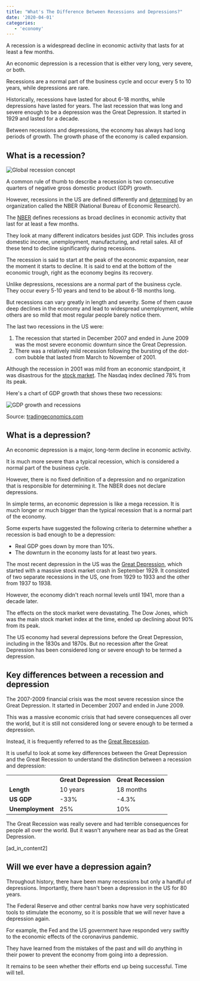 ```yaml
---
title: "What's The Difference Between Recessions and Depressions?"
date: '2020-04-01'
categories:
   - 'economy'
---
```


A recession is a widespread decline in economic activity that lasts for at least a few months.

An economic depression is a recession that is either very long, very severe, or both.

Recessions are a normal part of the business cycle and occur every 5 to 10 years, while depressions are rare.

Historically, recessions have lasted for about 6-18 months, while depressions have lasted for years. The last recession that was long and severe enough to be a depression was the Great Depression. It started in 1929 and lasted for a decade.

Between recessions and depressions, the economy has always had long periods of growth. The growth phase of the economy is called expansion.

## What is a recession?

![Global recession concept](https://stockanalysis.com/wp-content/uploads/2020/04/global-recession-concept-1024x538.jpg)

A common rule of thumb to describe a recession is two consecutive quarters of negative gross domestic product (GDP) growth.

However, recessions in the US are defined differently and [determined](/who-determines-recessions/) by an organization called the NBER (National Bureau of Economic Research).

The [NBER](https://www.nber.org/) defines recessions as broad declines in economic activity that last for at least a few months.

They look at many different indicators besides just GDP. This includes gross domestic income, unemployment, manufacturing, and retail sales. All of these tend to decline significantly during recessions.

The recession is said to start at the peak of the economic expansion, near the moment it starts to decline. It is said to end at the bottom of the economic trough, right as the economy begins its recovery.

Unlike depressions, recessions are a normal part of the business cycle. They occur every 5-10 years and tend to be about 6-18 months long.

But recessions can vary greatly in length and severity. Some of them cause deep declines in the economy and lead to widespread unemployment, while others are so mild that most regular people barely notice them.

The last two recessions in the US were:

1. The recession that started in December 2007 and ended in June 2009 was the most severe economic downturn since the Great Depression.
2. There was a relatively mild recession following the bursting of the dot-com bubble that lasted from March to November of 2001.

Although the recession in 2001 was mild from an economic standpoint, it was disastrous for the [stock market](/stock-market-hours/). The Nasdaq index declined 78% from its peak.

Here's a chart of GDP growth that shows these two recessions:

![GDP growth and recessions](https://stockanalysis.com/wp-content/uploads/2020/04/gdp-growth-and-recessions-1024x439.png)

Source: [tradingeconomics.com](https://tradingeconomics.com/united-states/gdp-growth)

## What is a depression?

An economic depression is a major, long-term decline in economic activity.

It is much more severe than a typical recession, which is considered a normal part of the business cycle.

However, there is no fixed definition of a depression and no organization that is responsible for determining it. The NBER does not declare depressions.

In simple terms, an economic depression is like a mega recession. It is much longer or much bigger than the typical recession that is a normal part of the economy.

Some experts have suggested the following criteria to determine whether a recession is bad enough to be a depression:

-  Real GDP goes down by more than 10%.
-  The downturn in the economy lasts for at least two years.

The most recent depression in the US was the [Great Depression](https://en.wikipedia.org/wiki/Great_Depression), which started with a massive stock market crash in September 1929. It consisted of two separate recessions in the US, one from 1929 to 1933 and the other from 1937 to 1938.

However, the economy didn't reach normal levels until 1941, more than a decade later.

The effects on the stock market were devastating. The Dow Jones, which was the main stock market index at the time, ended up declining about 90% from its peak.

The US economy had several depressions before the Great Depression, including in the 1830s and 1870s. But no recession after the Great Depression has been considered long or severe enough to be termed a depression.

## Key differences between a recession and depression

The 2007-2009 financial crisis was the most severe recession since the Great Depression. It started in December 2007 and ended in June 2009.

This was a massive economic crisis that had severe consequences all over the world, but it is still not considered long or severe enough to be termed a depression.

Instead, it is frequently referred to as the [Great Recession](https://en.wikipedia.org/wiki/Great_Recession).

It is useful to look at some key differences between the Great Depression and the Great Recession to understand the distinction between a recession and depression:

<table>
	<tbody>
		<tr>
			<td></td>
			<td class="has-text-align-center" data-align="center">
				<strong>Great Depression</strong>
			</td>
			<td class="has-text-align-center" data-align="center">
				<strong>Great Recession</strong>
			</td>
		</tr>
		<tr>
			<td>
				<strong>Length</strong>
			</td>
			<td class="has-text-align-center" data-align="center">
				10 years
			</td>
			<td class="has-text-align-center" data-align="center">
				18 months
			</td>
		</tr>
		<tr>
			<td>
				<strong>US GDP</strong>
			</td>
			<td class="has-text-align-center" data-align="center">
				-33%
			</td>
			<td class="has-text-align-center" data-align="center">
				-4.3%
			</td>
		</tr>
		<tr>
			<td>
				<strong>Unemployment</strong>
			</td>
			<td class="has-text-align-center" data-align="center">
				25%
			</td>
			<td class="has-text-align-center" data-align="center">
				10%
			</td>
		</tr>
	</tbody>
</table>

The Great Recession was really severe and had terrible consequences for people all over the world. But it wasn't anywhere near as bad as the Great Depression.

\[ad_in_content2\]

## Will we ever have a depression again?

Throughout history, there have been many recessions but only a handful of depressions. Importantly, there hasn't been a depression in the US for 80 years.

The Federal Reserve and other central banks now have very sophisticated tools to stimulate the economy, so it is possible that we will never have a depression again.

For example, the Fed and the US government have responded very swiftly to the economic effects of the coronavirus pandemic.

They have learned from the mistakes of the past and will do anything in their power to prevent the economy from going into a depression.

It remains to be seen whether their efforts end up being successful. Time will tell.
